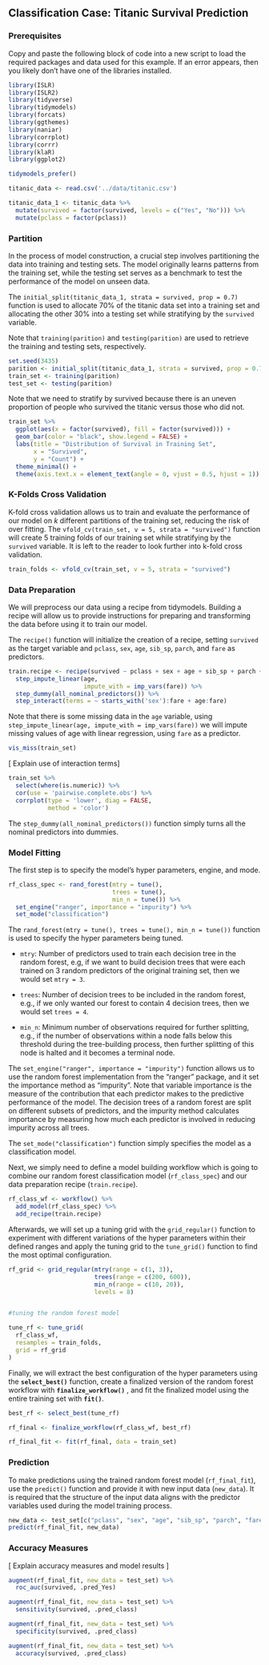 ## Classification Case: Titanic Survival Prediction

### Prerequisites

Copy and paste the following block of code into a new script to load the required packages and data used for this example. If an error appears, then you likely don't have one of the libraries installed.

```r
library(ISLR)
library(ISLR2)
library(tidyverse)
library(tidymodels)
library(forcats)
library(ggthemes)
library(naniar)
library(corrplot)
library(corrr)
library(klaR)
library(ggplot2)

tidymodels_prefer()

titanic_data <- read.csv('../data/titanic.csv')

titanic_data_1 <- titanic_data %>% 
  mutate(survived = factor(survived, levels = c("Yes", "No"))) %>% 
  mutate(pclass = factor(pclass))
```

### Partition

In the process of model construction, a crucial step involves partitioning the data into training and testing sets. The model originally learns patterns from the training set, while the testing set serves as a benchmark to test the performance of the model on unseen data.

The `initial_split(titanic_data_1, strata = survived, prop = 0.7)` function is used to allocate 70% of the titanic data set into a training set and allocating the other 30% into a testing set while stratifying by the `survived` variable.

Note that `training(parition)` and `testing(parition)` are used to retrieve the training and testing sets, respectively.

```r
set.seed(3435)
parition <- initial_split(titanic_data_1, strata = survived, prop = 0.7)
train_set <- training(parition)
test_set <- testing(parition)
```

Note that we need to stratify by survived because there is an uneven proportion of people who survived the titanic versus those who did not.

```r
train_set %>%
  ggplot(aes(x = factor(survived), fill = factor(survived))) +
  geom_bar(color = "black", show.legend = FALSE) +
  labs(title = "Distribution of Survival in Training Set",
       x = "Survived",
       y = "Count") +
  theme_minimal() +
  theme(axis.text.x = element_text(angle = 0, vjust = 0.5, hjust = 1))
```

### K-Folds Cross Validation

K-fold cross validation allows us to train and evaluate the performance of our model on $k$ different partitions of the training set, reducing the risk of over fitting. The `vfold_cv(train_set, v = 5, strata = "survived")` function will create 5 training folds of our training set while stratifying by the `survived` variable. It is left to the reader to look further into k-fold cross validation.

```r
train_folds <- vfold_cv(train_set, v = 5, strata = "survived")
```

### Data Preparation

We will preprocess our data using a recipe from tidymodels. Building a recipe will allow us to provide instructions for preparing and transforming the data before using it to train our model.

The `recipe()` function will initialize the creation of a recipe, setting `survived` as the target variable and `pclass`, `sex`, `age`, `sib_sp`, `parch`, and `fare` as predictors.

```r
train.recipe <- recipe(survived ~ pclass + sex + age + sib_sp + parch + fare, data = train_set) %>% 
  step_impute_linear(age,
                     impute_with = imp_vars(fare)) %>% 
  step_dummy(all_nominal_predictors()) %>% 
  step_interact(terms = ~ starts_with('sex'):fare + age:fare)
```

Note that there is some missing data in the `age` variable, using `step_impute_linear(age, impute_with = imp_vars(fare))` we will impute missing values of age with linear regression, using `fare` as a predictor.

```r
vis_miss(train_set)
```

\[ Explain use of interaction terms\]

```r
train_set %>% 
  select(where(is.numeric)) %>% 
  cor(use = 'pairwise.complete.obs') %>% 
  corrplot(type = 'lower', diag = FALSE,
           method = 'color')
```

The `step_dummy(all_nominal_predictors())` function simply turns all the nominal predictors into dummies.

### Model Fitting

The first step is to specify the model's hyper parameters, engine, and mode.

```r
rf_class_spec <- rand_forest(mtry = tune(),
                             trees = tune(),
                             min_n = tune()) %>% 
  set_engine("ranger", importance = "impurity") %>% 
  set_mode("classification")
```

The `rand_forest(mtry = tune(), trees = tune(), min_n = tune())` function is used to specify the hyper parameters being tuned.

-   `mtry`: Number of predictors used to train each decision tree in the random forest, e.g, if we want to build decision trees that were each trained on 3 random predictors of the original training set, then we would set `mtry = 3`.

-   `trees`: Number of decision trees to be included in the random forest, e.g., if we only wanted our forest to contain 4 decision trees, then we would set `trees = 4`.

-   `min_n`: Minimum number of observations required for further splitting, e.g., if the number of observations within a node falls below this threshold during the tree-building process, then further splitting of this node is halted and it becomes a terminal node.

The `set_engine("ranger", importance = "impurity")` function allows us to use the random forest implementation from the "ranger" package, and it set the importance method as "impurity". Note that variable importance is the measure of the contribution that each predictor makes to the predictive performance of the model. The decision trees of a random forest are split on different subsets of predictors, and the impurity method calculates importance by measuring how much each predictor is involved in reducing impurity across all trees.

The `set_mode("classification")` function simply specifies the model as a classification model.

Next, we simply need to define a model building workflow which is going to combine our random forest classification model (`rf_class_spec`) and our data preparation recipe (`train.recipe`).

```r
rf_class_wf <- workflow() %>% 
  add_model(rf_class_spec) %>% 
  add_recipe(train.recipe)
```

Afterwards, we will set up a tuning grid with the `grid_regular()` function to experiment with different variations of the hyper parameters within their defined ranges and apply the tuning grid to the `tune_grid()` function to find the most optimal configuration.

```r
rf_grid <- grid_regular(mtry(range = c(1, 3)),
                        trees(range = c(200, 600)),
                        min_n(range = c(10, 20)),
                        levels = 8)


#tuning the random forest model

tune_rf <- tune_grid(
  rf_class_wf,
  resamples = train_folds,
  grid = rf_grid
)
```

Finally, we will extract the best configuration of the hyper parameters using the **`select_best()`** function, create a finalized version of the random forest workflow with **`finalize_workflow()`** , and fit the finalized model using the entire training set with **`fit()`**.

```r
best_rf <- select_best(tune_rf)

rf_final <- finalize_workflow(rf_class_wf, best_rf)

rf_final_fit <- fit(rf_final, data = train_set)
```

### Prediction

To make predictions using the trained random forest model (`rf_final_fit`), use the `predict()` function and provide it with new input data (`new_data`). It is required that the structure of the input data aligns with the predictor variables used during the model training process.

```r
new_data <- test_set[c("pclass", "sex", "age", "sib_sp", "parch", "fare")]
predict(rf_final_fit, new_data)
```

### Accuracy Measures

\[ Explain accuracy measures and model results \]

```r
augment(rf_final_fit, new_data = test_set) %>% 
  roc_auc(survived, .pred_Yes)

augment(rf_final_fit, new_data = test_set) %>% 
  sensitivity(survived, .pred_class)

augment(rf_final_fit, new_data = test_set) %>% 
  specificity(survived, .pred_class)

augment(rf_final_fit, new_data = test_set) %>% 
  accuracy(survived, .pred_class)
```
